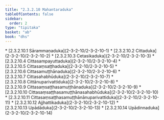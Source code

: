 ```yaml
---
title: "2.3.2.10 Mahantaraduka"
tableOfContents: false
sidebar:
  order: 2
type: "tipitaka"
basket: "ab"
book: "dhs"
---
```



<DynamicBreadcrumb />



<TableOfContents book="dhs" section="2.3.2.10">
* [2.3.2.10.1 Sārammaṇaduka](2-3-2-10/2-3-2-10-1)
* [2.3.2.10.2 Cittaduka](2-3-2-10/2-3-2-10-2)
* [2.3.2.10.3 Cetasikaduka](2-3-2-10/2-3-2-10-3)
* [2.3.2.10.4 Cittasampayuttaduka](2-3-2-10/2-3-2-10-4)
* [2.3.2.10.5 Cittasaṃsaṭṭhaduka](2-3-2-10/2-3-2-10-5)
* [2.3.2.10.6 Cittasamuṭṭhānaduka](2-3-2-10/2-3-2-10-6)
* [2.3.2.10.7 Cittasahabhūduka](2-3-2-10/2-3-2-10-7)
* [2.3.2.10.8 Cittānuparivattiduka](2-3-2-10/2-3-2-10-8)
* [2.3.2.10.9 Cittasaṃsaṭṭhasamuṭṭhānaduka](2-3-2-10/2-3-2-10-9)
* [2.3.2.10.10 Cittasaṃsaṭṭhasamuṭṭhānasahabhūduka](2-3-2-10/2-3-2-10-10)
* [2.3.2.10.11 Cittasaṃsaṭṭhasamuṭṭhānānuparivattiduka](2-3-2-10/2-3-2-10-11)
* [2.3.2.10.12 Ajjhattikaduka](2-3-2-10/2-3-2-10-12)
* [2.3.2.10.13 Upādāduka](2-3-2-10/2-3-2-10-13)
* [2.3.2.10.14 Upādinnaduka](2-3-2-10/2-3-2-10-14)
</TableOfContents>